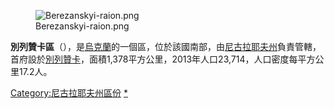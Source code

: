 [[Image:Berezanskyi-raion.png|right]]

'''別列贊卡區'''（{{lang-uk|Березанський район}}），是[[烏克蘭|烏克蘭]]的一個區，位於該國南部，由[[尼古拉耶夫州|尼古拉耶夫州]]負責管轄，首府設於[[別列贊卡|別列贊卡]]，面積1,378平方公里，2013年人口23,714，人口密度每平方公里17.2人。

[[Category:尼古拉耶夫州區份|Category:尼古拉耶夫州區份]]
[[Category:別列贊卡區|*]]


{{Mykolaiv-geo-stub}}